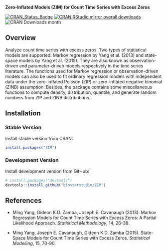 __Zero-Inflated Models (ZIM) for Count Time Series with Excess Zeros__

[![CRAN_Status_Badge](http://www.r-pkg.org/badges/version/ZIM)](https://CRAN.R-project.org/package=ZIM)
[![CRAN RStudio mirror overall downloads](http://cranlogs.r-pkg.org/badges/grand-total/ZIM)](http://www.r-pkg.org/pkg/ZIM)
![CRAN Downloads month](http://cranlogs.r-pkg.org/badges/ZIM)

## Overview

Analyze count time series with excess zeros. Two types of statistical models are supported: Markov regression by Yang et al. (2013) and state-space models by Yang et al. (2015). They are also known as observation-driven and parameter-driven models respectively in the time series literature. The functions used for Markov regression or observation-driven models can also be used to fit ordinary regression models with independent data under the zero-inflated Poisson (ZIP) or zero-inflated negative binomial (ZINB) assumption. Besides, the package contains some miscellaneous functions to compute density, distribution, quantile, and generate random numbers from ZIP and ZINB distributions.

## Installation

### Stable Version

Install stable version from CRAN:

```r
install.packages("ZIM")
```

### Development Version

Install development version from GitHub:

```r
# install.packages("devtools")
devtools::install_github("biostatstudio/ZIM")
```

## References

- Ming Yang, Gideon K.D. Zamba, Joseph E. Cavanaugh (2013). Markov Regression Models for Count Time Series with Excess Zeros: A Partial Likelihood Approach. _Statistical Methodology_, 14, 26-38.

- Ming Yang, Joseph E. Cavanaugh, Gideon K.D. Zamba (2015). State-Space Models for Count Time Series with Excess Zeros. _Statistical Modelling_, 15, 70-90.

